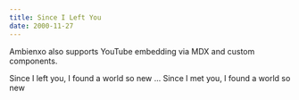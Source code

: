 ```yaml
---
title: Since I Left You
date: 2000-11-27
---
```


Ambienxo also supports YouTube embedding via MDX and custom components.


<Youtube url='http://www.youtube.com/embed/wpqm-05R2Jk' />

Since I left you, I found a world so new
...
Since I met you, I found a world so new

